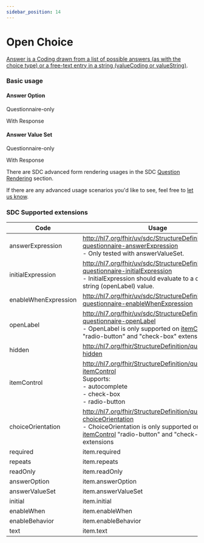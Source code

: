 ```yaml
---
sidebar_position: 14
---
```



# Open Choice

[Answer is a Coding drawn from a list of possible answers (as with the choice type) or a free-text entry in a string (valueCoding or valueString)](https://hl7.org/fhir/r4/codesystem-item-type.html#item-type-open-choice).

### Basic usage

#### Answer Option

Questionnaire-only

<IframeContainer
  storyId="itemtype-openchoice--open-choice-answer-option-basic"
  initialHeight={252}
/>

With Response

<IframeContainer
  storyId="itemtype-openchoice--open-choice-answer-option-basic-response"
  initialHeight={252}
/>

#### Answer Value Set

Questionnaire-only

<IframeContainer
  storyId="itemtype-openchoice--open-choice-answer-value-set-basic"
  initialHeight={456}
/>

With Response

<IframeContainer
  storyId="itemtype-openchoice--open-choice-answer-value-set-basic-response"
  initialHeight={456}
/>

There are SDC advanced form rendering usages in the SDC [Question Rendering](/docs/sdc/advanced/question) section.

If there are any advanced usage scenarios you'd like to see, feel free to [let us know](https://github.com/aehrc/smart-forms/issues/new).

### SDC Supported extensions

| Code                 | Usage                                                                                                                                                                                                                                                    |
| -------------------- | -------------------------------------------------------------------------------------------------------------------------------------------------------------------------------------------------------------------------------------------------------- |
| answerExpression     | http://hl7.org/fhir/uv/sdc/StructureDefinition/sdc-questionnaire-answerExpression<br/>- Only tested with answerValueSet.                                                                                                                                 |
| initialExpression    | http://hl7.org/fhir/uv/sdc/StructureDefinition/sdc-questionnaire-initialExpression<br/>- InitialExpression should evaluate to a coding or string (openLabel) value.                                                                                      |
| enableWhenExpression | http://hl7.org/fhir/uv/sdc/StructureDefinition/sdc-questionnaire-enableWhenExpression                                                                                                                                                                    |
| openLabel            | http://hl7.org/fhir/uv/sdc/StructureDefinition/sdc-questionnaire-openLabel<br/>- OpenLabel is only supported on [itemControl](https://hl7.org/fhir/extensions/CodeSystem-questionnaire-item-control.html) "radio-button" and "check-box" extensions      |
| hidden               | http://hl7.org/fhir/StructureDefinition/questionnaire-hidden                                                                                                                                                                                             |
| itemControl          | http://hl7.org/fhir/StructureDefinition/questionnaire-itemControl<br/>Supports:<br/>- autocomplete<br/>- check-box<br/>- radio-button                                                                                                                    |
| choiceOrientation    | http://hl7.org/fhir/StructureDefinition/questionnaire-choiceOrientation<br/>- ChoiceOrientation is only supported on [itemControl](https://hl7.org/fhir/extensions/CodeSystem-questionnaire-item-control.html) "radio-button" and "check-box" extensions |
| required             | item.required                                                                                                                                                                                                                                            |
| repeats              | item.repeats                                                                                                                                                                                                                                             |
| readOnly             | item.readOnly                                                                                                                                                                                                                                            |
| answerOption         | item.answerOption                                                                                                                                                                                                                                        |
| answerValueSet       | item.answerValueSet                                                                                                                                                                                                                                      |
| initial              | item.initial                                                                                                                                                                                                                                             |
| enableWhen           | item.enableWhen                                                                                                                                                                                                                                          |
| enableBehavior       | item.enableBehavior                                                                                                                                                                                                                                      |
| text                 | item.text                                                                                                                                                                                                                                                |
